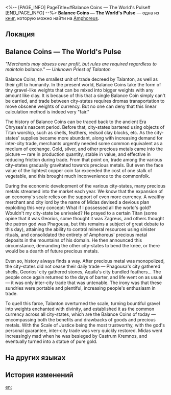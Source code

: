 <%-- [PAGE_INFO]
PageTitle=#Balance Coins — The World's Pulse#
[END_PAGE_INFO] --%>
{{Дополнить}}
{{Книга Инфобокс
|id           = 450
|partIds      = 190752
|Название     = Balance Coins &mdash; The World's Pulse
|Изображение  = Предмет Книга Амфореус 2.png
|Мир          = Amphoreus
|Томов        = 1
|Автор        = <!--нужно добавить-->
|Описание     = About Balance Coins &mdash; A brief introduction to Amphoreus' local currency, including a historical anecdote.
|Том1         = {{tx}}
|Источник1    = {{tx|Отсутствует источник}}
|Персонажи    = Aquila; Georios; Phagousa; Talanton; Zagreus
|Фракции      = 
}}
'''Balance Coins &mdash; The World's Pulse''' — одна из [[Книги|книг]], которую можно найти на [[Amphoreus]].

==Локация==
{{Отметка карты|<!--название карты-->|<!--id отметки-->}}

==Balance Coins — The World's Pulse==
''"Merchants may obsess over profit, but rules are required regardless to maintain balance." &mdash; Unknown Priest of Talanton''

Balance Coins, the smallest unit of trade decreed by Talanton, as well as their gift to humanity. In the present world, Balance Coins take the form of tiny gravel-like weights that can be mixed into bigger weights with any amount like clay. It is because of this that a single Balance Coin simply can't be carried, and trade between city-states requires dromas transportation to move obscene weights of currency. But no one can deny that this linear calculation method is indeed very "fair."

The history of Balance Coins can be traced back to the ancient Era Chrysea's nascent period. Before that, city-states bartered using objects of Titan worship, such as shells, feathers, redsoil clay blocks, etc. As the city-states' supplies became more abundant, along with increasing demand for inter-city trade, merchants urgently needed some common equivalent as a medium of exchange. Gold, silver, and other precious metals came into the picture &mdash; rare in production quantity, stable in value, and effective in reducing friction during trade. From that point on, trade among the various city-states gradually gravitated towards precious metals. But even the face value of the lightest copper coin far exceeded the cost of one stalk of vegetable, and this brought much inconvenience to the commonfolk.

During the economic development of the various city-states, many precious metals streamed into the market each year. We know that the expansion of an economy's scale relies on the support of even more currency. A wealthy merchant and city lord by the name of Midas devised a devious plan exploiting this very concept: What if I possessed all the world's gold? Wouldn't my city-state be unrivaled? He prayed to a certain Titan (some opine that it was Georios, some thought it was Zagreus, and others thought the patron god was Phagousa, but this remains a subject of great debate to this day), attaining the ability to control mineral resources using sinister rituals, and consolidated the entirety of Amphoreus' precious metal deposits in the mountains of his domain. He then announced this circumstance, demanding the other city-states to bend the knee, or there would be a dearth of future precious metals.

Even so, history always finds a way. After precious metal was monopolized, the city-states did not cease their daily trade &mdash; Phagousa's city gathered shells, Georios' city gathered stones, Aquila's city bundled feathers... The people once again returned to the days of barter, and life went on as usual &mdash; it was only inter-city trade that was untenable. The irony was that these sundries were portable and plentiful, increasing people's enthusiasm in trade.

To quell this farce, Talanton overturned the scale, turning bountiful gravel into weights enchanted with divinity, and established it as the common currency across all city-states, which are the Balance Coins of today &mdash; encompassing both the benefits and drawbacks of goods and precious metals. With the Scale of Justice being the most trustworthy, with the god's personal guarantee, inter-city trade was very quickly restored. Midas went increasingly mad when he was besieged by Castrum Kremnos, and eventually turned into a statue of pure gold.

==На других языках==
{{На других языках
|en   = Balance Coins &mdash; The World's Pulse
|zhs  = 利衡币&mdash;&mdash;世界的脉搏
|zht  = 利衡幣&mdash;&mdash;世界的脈搏
|ja   = テミス&mdash;&mdash;世界の脈絡
|ko   = 균형의 동전&mdash;&mdash;세계의 맥박
|es   = Equidracmas: el pulso del mundo
|fr   = Jetons d'équilibre - Le pouls du monde
|ru   = Эквилибры: пульс мира
|th   = เหรียญสมดุล - ชีพจรของโลก
|vi   = Xu Cân Bằng - Mạch Đập Của Thế Giới
|de   = Libramünzen – Der Puls der Welt
|id   = Koin Keseimbangan: Denyut Nadi Dunia
|pt   = Moedas de Equilíbrio - O Pulsar do Mundo
}}

==История изменений==
{{История изменений|3.5}}

[[en:]]